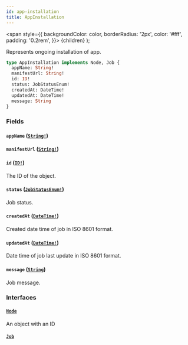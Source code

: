 ```yaml
---
id: app-installation
title: AppInstallation
---
```


<span
style={{
      backgroundColor: color,
      borderRadius: '2px',
      color: '#fff',
      padding: '0.2rem',
    }}>
{children}
</span>
);

Represents ongoing installation of app.

```graphql
type AppInstallation implements Node, Job {
  appName: String!
  manifestUrl: String!
  id: ID!
  status: JobStatusEnum!
  createdAt: DateTime!
  updatedAt: DateTime!
  message: String
}
```

### Fields

#### `appName` ([`String!`](/api-reference/scalars/string.mdx))

#### `manifestUrl` ([`String!`](/api-reference/scalars/string.mdx))

#### `id` ([`ID!`](/api-reference/scalars/id.mdx))

The ID of the object.

#### `status` ([`JobStatusEnum!`](/api-reference/enums/job-status-enum.mdx))

Job status.

#### `createdAt` ([`DateTime!`](/api-reference/scalars/date-time.mdx))

Created date time of job in ISO 8601 format.

#### `updatedAt` ([`DateTime!`](/api-reference/scalars/date-time.mdx))

Date time of job last update in ISO 8601 format.

#### `message` ([`String`](/api-reference/scalars/string.mdx))

Job message.

### Interfaces

#### [`Node`](/api-reference/interfaces/node.mdx)

An object with an ID

#### [`Job`](/api-reference/interfaces/job.mdx)
